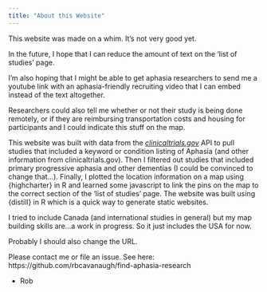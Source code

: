 ```yaml
---
title: "About this Website"
---
```


This website was made on a whim. It's not very good yet. 

In the future, I hope that I can reduce the amount of text on the 'list of studies' page.

I'm also hoping that I might be able to get aphasia researchers to send me a youtube link
with an aphasia-friendly recruiting video that I can embed instead of the text altogether. 

Researchers could also tell me whether or not their study is being done remotely, or if they are reimbursing transportation costs and housing for participants and I could indicate this stuff on the map. 

This website was built with data from the [*clinicaltrials.gov*](https://clinicaltrials.gov/) API to pull studies that included a keyword or condition listing of Aphasia (and other information from clinicaltrials.gov). Then I filtered out studies that included primary progressive aphasia and other dementias (I could be convinced to change that...). Finally, I plotted the location information on a map using {highcharter} in R and learned some javascript to link the pins on the map to the correct section of the 'list of studies' page. The website was built using {distill} in R which is a quick way to generate static websites. 

I tried to include Canada (and international studies in general) but my map building skills are...a work in progress. So it just includes the USA for now.

Probably I should also change the URL. 

Please contact me or file an issue. See here: https://github.com/rbcavanaugh/find-aphasia-research

- Rob

